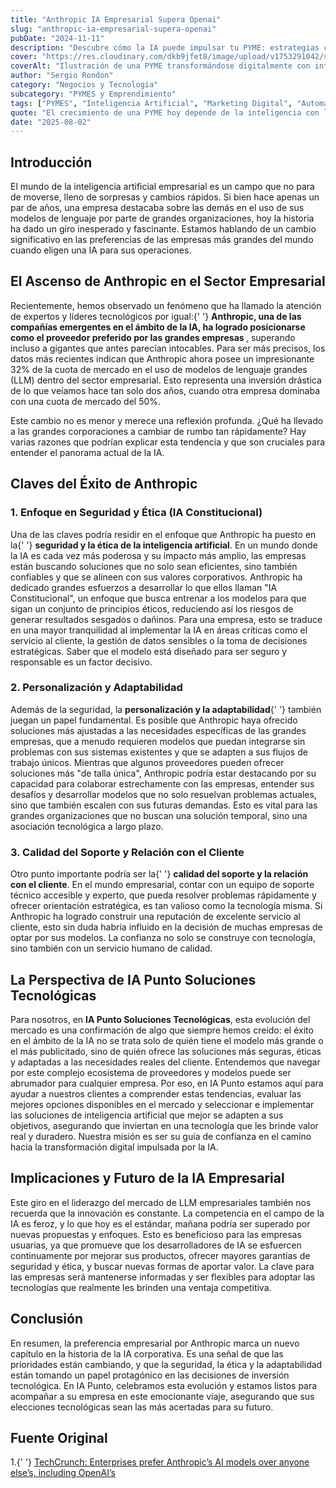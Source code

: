 ```yaml
---
title: "Anthropic IA Empresarial Supera Openai"
slug: "anthropic-ia-empresarial-supera-openai"
pubDate: "2024-11-11"
description: "Descubre cómo la IA puede impulsar tu PYME: estrategias concretas de marketing, automatización y datos para aumentar ventas."
cover: "https://res.cloudinary.com/dkb9jfet8/image/upload/v1753291042/small-business_kk56r6.jpg"
coverAlt: "Ilustración de una PYME transformándose digitalmente con inteligencia artificial."
author: "Sergio Rondón"
category: "Negocios y Tecnología"
subcategory: "PYMES y Emprendimiento"
tags: ["PYMES", "Inteligencia Artificial", "Marketing Digital", "Automatización", "Ventas"]
quote: "El crecimiento de una PYME hoy depende de la inteligencia con la que se aplican datos, IA y estrategia. — Sergio Rondón"
date: "2025-08-02"
---
```




<h2 id="introduccion">Introducción</h2>

<p>
  El mundo de la inteligencia artificial empresarial es un campo que no para de
  moverse, lleno de sorpresas y cambios rápidos. Si bien hace apenas un par de
  años, una empresa destacaba sobre las demás en el uso de sus modelos de
  lenguaje por parte de grandes organizaciones, hoy la historia ha dado un giro
  inesperado y fascinante. Estamos hablando de un cambio significativo en las
  preferencias de las empresas más grandes del mundo cuando eligen una IA para
  sus operaciones.
</p>

<h2 id="el-ascenso-de-anthropic-en-el-sector-empresarial">
  El Ascenso de Anthropic en el Sector Empresarial
</h2>

<p>
  Recientemente, hemos observado un fenómeno que ha llamado la atención de
  expertos y líderes tecnológicos por igual:{' '}
  <strong>
    Anthropic, una de las compañías emergentes en el ámbito de la IA, ha logrado
    posicionarse como el proveedor preferido por las grandes empresas
  </strong>
  , superando incluso a gigantes que antes parecían intocables. Para ser más
  precisos, los datos más recientes indican que Anthropic ahora posee un
  impresionante 32% de la cuota de mercado en el uso de modelos de lenguaje
  grandes (LLM) dentro del sector empresarial. Esto representa una inversión
  drástica de lo que veíamos hace tan solo dos años, cuando otra empresa
  dominaba con una cuota de mercado del 50%.
</p>

<p>
  Este cambio no es menor y merece una reflexión profunda. ¿Qué ha llevado a las
  grandes corporaciones a cambiar de rumbo tan rápidamente? Hay varias razones
  que podrían explicar esta tendencia y que son cruciales para entender el
  panorama actual de la IA.
</p>

<h2 id="claves-del-exito-de-anthropic">Claves del Éxito de Anthropic</h2>

<h3 id="1-enfoque-en-seguridad-y-etica-ia-constitucional">
  1. Enfoque en Seguridad y Ética (IA Constitucional)
</h3>

<p>
  Una de las claves podría residir en el enfoque que Anthropic ha puesto en la{' '}
  <strong>seguridad y la ética de la inteligencia artificial</strong>. En un
  mundo donde la IA es cada vez más poderosa y su impacto más amplio, las
  empresas están buscando soluciones que no solo sean eficientes, sino también
  confiables y que se alineen con sus valores corporativos. Anthropic ha
  dedicado grandes esfuerzos a desarrollar lo que ellos llaman "IA
  Constitucional", un enfoque que busca entrenar a los modelos para que sigan un
  conjunto de principios éticos, reduciendo así los riesgos de generar
  resultados sesgados o dañinos. Para una empresa, esto se traduce en una mayor
  tranquilidad al implementar la IA en áreas críticas como el servicio al
  cliente, la gestión de datos sensibles o la toma de decisiones estratégicas.
  Saber que el modelo está diseñado para ser seguro y responsable es un factor
  decisivo.
</p>

<h3 id="2-personalizacion-y-adaptabilidad">
  2. Personalización y Adaptabilidad
</h3>

<p>
  Además de la seguridad, la <strong>personalización y la adaptabilidad</strong>{' '}
  también juegan un papel fundamental. Es posible que Anthropic haya ofrecido
  soluciones más ajustadas a las necesidades específicas de las grandes
  empresas, que a menudo requieren modelos que puedan integrarse sin problemas
  con sus sistemas existentes y que se adapten a sus flujos de trabajo únicos.
  Mientras que algunos proveedores pueden ofrecer soluciones más "de talla
  única", Anthropic podría estar destacando por su capacidad para colaborar
  estrechamente con las empresas, entender sus desafíos y desarrollar modelos
  que no solo resuelvan problemas actuales, sino que también escalen con sus
  futuras demandas. Esto es vital para las grandes organizaciones que no buscan
  una solución temporal, sino una asociación tecnológica a largo plazo.
</p>

<h3 id="3-calidad-del-soporte-y-relacion-con-el-cliente">
  3. Calidad del Soporte y Relación con el Cliente
</h3>

<p>
  Otro punto importante podría ser la{' '}
  <strong>calidad del soporte y la relación con el cliente</strong>. En el mundo
  empresarial, contar con un equipo de soporte técnico accesible y experto, que
  pueda resolver problemas rápidamente y ofrecer orientación estratégica, es tan
  valioso como la tecnología misma. Si Anthropic ha logrado construir una
  reputación de excelente servicio al cliente, esto sin duda habría influido en
  la decisión de muchas empresas de optar por sus modelos. La confianza no solo
  se construye con tecnología, sino también con un servicio humano de calidad.
</p>

<h2 id="la-perspectiva-de-ia-punto-soluciones-tecnologicas">
  La Perspectiva de IA Punto Soluciones Tecnológicas
</h2>

<p>
  Para nosotros, en <strong>IA Punto Soluciones Tecnológicas</strong>, esta
  evolución del mercado es una confirmación de algo que siempre hemos creído: el
  éxito en el ámbito de la IA no se trata solo de quién tiene el modelo más
  grande o el más publicitado, sino de quién ofrece las soluciones más seguras,
  éticas y adaptadas a las necesidades reales del cliente. Entendemos que
  navegar por este complejo ecosistema de proveedores y modelos puede ser
  abrumador para cualquier empresa. Por eso, en IA Punto estamos aquí para
  ayudar a nuestros clientes a comprender estas tendencias, evaluar las mejores
  opciones disponibles en el mercado y seleccionar e implementar las soluciones
  de inteligencia artificial que mejor se adapten a sus objetivos, asegurando
  que inviertan en una tecnología que les brinde valor real y duradero. Nuestra
  misión es ser su guía de confianza en el camino hacia la transformación
  digital impulsada por la IA.
</p>

<h2 id="implicaciones-y-futuro-de-la-ia-empresarial">
  Implicaciones y Futuro de la IA Empresarial
</h2>

<p>
  Este giro en el liderazgo del mercado de LLM empresariales también nos
  recuerda que la innovación es constante. La competencia en el campo de la IA
  es feroz, y lo que hoy es el estándar, mañana podría ser superado por nuevas
  propuestas y enfoques. Esto es beneficioso para las empresas usuarias, ya que
  promueve que los desarrolladores de IA se esfuercen continuamente por mejorar
  sus productos, ofrecer mayores garantías de seguridad y ética, y buscar nuevas
  formas de aportar valor. La clave para las empresas será mantenerse informadas
  y ser flexibles para adoptar las tecnologías que realmente les brinden una
  ventaja competitiva.
</p>

<h2 id="conclusion">Conclusión</h2>

<p>
  En resumen, la preferencia empresarial por Anthropic marca un nuevo capítulo
  en la historia de la IA corporativa. Es una señal de que las prioridades están
  cambiando, y que la seguridad, la ética y la adaptabilidad están tomando un
  papel protagónico en las decisiones de inversión tecnológica. En IA Punto,
  celebramos esta evolución y estamos listos para acompañar a su empresa en este
  emocionante viaje, asegurando que sus elecciones tecnológicas sean las más
  acertadas para su futuro.
</p>

<h2 id="fuente-original">Fuente Original</h2>

<p>
  1.{' '}
  <a
    href="https://techcrunch.com/2025/07/31/enterprises-prefer-anthropics-ai-models-over-anyone-elses-including-openais/"
    target="_blank"
    rel="noopener noreferrer"
  >
    TechCrunch: Enterprises prefer Anthropic’s AI models over anyone else’s,
    including OpenAI’s
  </a>
</p>
